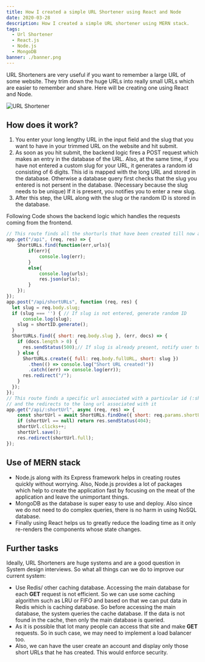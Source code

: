 ```yaml
---
title: How I created a simple URL Shortener using React and Node
date: 2020-03-28
description: How I created a simple URL shortener using MERN stack.
tags:
  - Url Shortener
  - React.js
  - Node.js
  - MongoDB
banner: ./banner.png
---
```


URL Shorteners are very useful if you want to remember a large URL of some website. They trim down the huge URLs into really small URLs which are easier to remember and share. Here will be creating one using React and Node.


![URL Shortener](./URL-Shortener-banner.jpeg)

## How does it work?

1.  You enter your long lengthy URL in the input field and the slug that you want to have in your trimmed URL on the website and hit submit.
2.  As soon as you hit submit, the backend logic fires a POST request which makes an entry in the database of the URL. Also, at the same time, if you have not entered a custom slug for your URL, it generates a random id consisting of 6 digits. This id is mapped with the long URL and stored in the database. Otherwise a database query first checks that the slug you entered is not persent in the database. (Necessary because the slug needs to be unique) If it is present, you notifies you to enter a new slug.
3. After this step, the URL along with the slug or the random ID is stored in the database.

Following Code shows the backend logic which handles the requests coming from the frontend.

```jsx:title=server.js {3,15,19,23,24,28}
// This route finds all the shorturls that have been created till now and displays them in a tabular form
app.get("/api", (req, res) => {
	ShortURLs.find(function(err,urls){
		if(err){
			console.log(err);
		}
		else{
			console.log(urls);
			res.json(urls);
		}
	});
});
app.post("/api/shortURLs", function (req, res) {
  let slug = req.body.slug;
  if (slug === '') { // If slug is not entered, generate random ID
	  console.log(slug);
    slug = shortID.generate();
  }
  ShortURLs.find({ short: req.body.slug }, (err, docs) => {
    if (docs.length > 0) {
      res.sendStatus(500);// If slug is already present, notify user to enter new slug
    } else {
      ShortURLs.create({ full: req.body.fullURL, short: slug })
        .then(() => console.log("Short URL created!"))
        .catch((err) => console.log(err));
      res.redirect("/");
    }
  });
});
// This route finds a specific url associated with a particular id (:shortUrl)
// and the redirects to the long url associated with it
app.get("/api/:shortUrl", async (req, res) => {
	const shortUrl = await ShortURLs.findOne({ short: req.params.shortUrl });
	if (shortUrl == null) return res.sendStatus(404);
	shortUrl.clicks++;
	shortUrl.save();
	res.redirect(shortUrl.full);
});

```

## Use of MERN stack
-   Node.js along with its Express framework helps in creating routes quickly without worrying. Also, Node.js provides a lot of packages which help to create the application fast by focusing on the meat of the application and leave the unimportant things.
-   MongoDB as the database is super easy to use and deploy. Also since we do not need to do complex queries, there is no harm in using NoSQL database.
-   Finally using React helps us to greatly reduce the loading time as it only re-renders the components whose state changes.

## Further tasks

Ideally, URL Shorteners are huge systems and are a good question in System design interviews. So what all things can we do to improve our current system:

-   Use Redis/ other caching database. Accessing the main database for each **GET** request is not efficient. So we can use some caching algorithm such as LRU or FIFO and based on that we can put data in Redis which is caching database. So before accessing the main database, the system queries the cache database. If the data is not found in the cache, then only the main database is queried.
-   As it is possible that lot many people can access that site and make **GET** requests. So in such case, we may need to implement a load balancer too.
-   Also, we can have the user create an account and display only those short URLs that he has created. This would enforce security.
